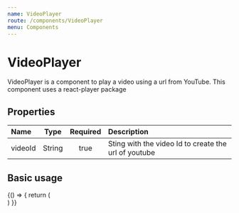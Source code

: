 ```yaml
---
name: VideoPlayer
route: /components/VideoPlayer
menu: Components
---
```




# VideoPlayer
VideoPlayer is a component to play a video using a url from YouTube. This component uses a react-player package 

## Properties

| Name          | Type     | Required     |Description                                |
|:--------------|:--------:|:------------:|:------------------------------------------|
| videoId       | String   | true         | Sting with the video Id to create the url of youtube |


## Basic usage

<Playground>
  {() => {
    return (
      <div style={{ height: '400px'}}>
        <VideoPlayer videoId={videos[0].id.videoId} />
      </div>
    )
  }}
</Playground>

